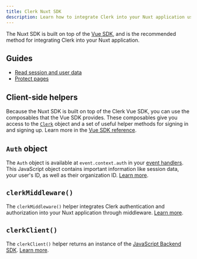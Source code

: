 ```yaml
---
title: Clerk Nuxt SDK
description: Learn how to integrate Clerk into your Nuxt application using the Clerk Nuxt SDK.
---
```


The Nuxt SDK is built on top of the [Vue SDK](/docs/references/vue/overview), and is the recommended method for integrating Clerk into your Nuxt application.

## Guides

- [Read session and user data](/docs/references/nuxt/read-session-data)
- [Protect pages](/docs/references/nuxt/protect-pages)

## Client-side helpers

Because the Nuxt SDK is built on top of the Clerk Vue SDK, you can use the composables that the Vue SDK provides. These composables give you access to the [`Clerk`](/docs/references/javascript/clerk/clerk) object and a set of useful helper methods for signing in and signing up. Learn more in the [Vue SDK reference](/docs/references/vue/overview).

<Include src="_partials/vue-nuxt/composables" />

## `Auth` object

The `Auth` object is available at `event.context.auth` in your [event handlers](https://h3.unjs.io/guide/event-handler). This JavaScript object contains important information like session data, your user's ID, as well as their organization ID. [Learn more](/docs/references/backend/types/auth-object).

## `clerkMiddleware()`

The `clerkMiddleware()` helper integrates Clerk authentication and authorization into your Nuxt application through middleware. [Learn more](/docs/references/nuxt/clerk-middleware).

## `clerkClient()`

The `clerkClient()` helper returns an instance of the [JavaScript Backend SDK](/docs/references/backend/overview). [Learn more](/docs/references/nuxt/read-session-data#clerk-client).

